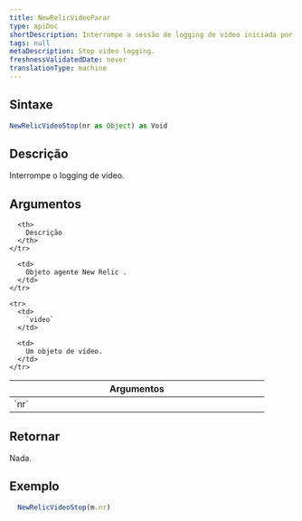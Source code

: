 ```yaml
---
title: NewRelicVideoParar
type: apiDoc
shortDescription: Interrompe a sessão de logging de vídeo iniciada por NewRelicVideoStart.
tags: null
metaDescription: Stop video logging.
freshnessValidatedDate: never
translationType: machine
---
```


## Sintaxe

```js
NewRelicVideoStop(nr as Object) as Void
```

## Descrição

Interrompe o logging de vídeo.

## Argumentos

<table>
  <thead>
    <tr>
      <th width="25%">
        Argumentos
      </th>

      <th>
        Descrição
      </th>
    </tr>
  </thead>

  <tbody>
    <tr>
      <td>
        `nr`
      </td>

      <td>
        Objeto agente New Relic .
      </td>
    </tr>

    <tr>
      <td>
        `video`
      </td>

      <td>
        Um objeto de vídeo.
      </td>
    </tr>
  </tbody>
</table>

## Retornar

Nada.

## Exemplo

```js
  NewRelicVideoStop(m.nr)
```